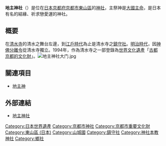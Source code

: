{{日本神社
| name = 地主神社
| img = File:地主神社.JPG
| img_capt = 地主神社
| image_width = 250px
| nihongo = 地主神社
| hiragana = じしゅじんじゃ
| romaji = Jishu Jinja
| location = [[京都府|京都府]][[京都市|京都市]][[東山區_(日本)|東山區]]清水一丁目
| god = [[大國主命|大國主命]]<br/>[[素戔嗚尊|素戔嗚命]]<br/>[[櫛名田比賣|奇稻田姬命]]<br/>[[足名椎與手名椎|足摩乳命]]<br/>[[足名椎與手名椎|手摩乳命]]
| type = 
| struct = 
| open_year = 不詳（傳說為[[神代|神代]]）
| cere_date = 5月5日（地主祭）
|}}

'''地主神社'''（{{lang|ja|じしゅじんじゃ}}）是位在[[日本|日本]][[京都府|京都府]][[京都市|京都市]][[東山區_(日本)|東山區]]的[[神社|神社]]，主祭神是[[大國主命|大國主命]]，是日本有名的結緣、祈求戀愛運的神社。

== 概要 ==
在[[清水寺|清水寺]]的清水之舞台左邊，到[[江戶時代|江戶時代]]為止是清水寺之[[鎮守社|鎮守社]]。[[明治時代|明治時代]]，因[[神佛分離令|神佛分離令]]從清水寺獨立。1994年，作為清水寺之一部登錄為[[世界文化遺產|世界文化遺產]]「[[古都京都的文化財|古都京都的文化財]]」。[[File:地主神社大门.jpg|thumb]]

== 關連項目 ==
* [[地主神|地主神]]

== 外部連結 ==
{{commonscat|Jishu-jinja}}
* {{ja}}[http://www.jishujinja.or.jp/ 地主神社]{{Wayback|url=http://www.jishujinja.or.jp/ |date=20110903163132 }}

{{coord|34|59|42.86|N|135|47|06.52|E|region:JP_type:landmark|display=title}}

{{DEFAULTSORT:Jishu Jinja}}
[[Category:日本世界遺產|Category:日本世界遺產]]
[[Category:京都市神社|Category:京都市神社]]
[[Category:京都市重要文化財|Category:京都市重要文化財]]
[[Category:東山區_(日本)|Category:東山區 (日本)]]
[[Category:山城國|Category:山城國]]
[[Category:鎮守社|Category:鎮守社]]
[[Category:神社本教神社|Category:神社本教神社]]
[[Category:鄉社|Category:鄉社]]